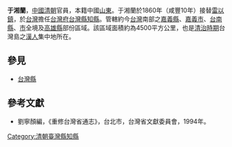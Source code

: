'''于湘蘭'''，[[中國|中國]][[清朝|清朝]]官員，本籍中國[[山東|山東]]。于湘蘭於1860年（咸豐10年）接替[[雷以鎮|雷以鎮]]，於[[台灣|台灣]]擔任[[台灣府|台灣府]][[台灣縣|台灣縣]][[知縣|知縣]]。管轄約今[[台灣|台灣]]南部之[[嘉義縣|嘉義縣]]、[[嘉義市|嘉義市]]、[[台南縣|台南縣]]、[[台南市|市]]全境及[[高雄縣|高雄縣]]部份區域。該區域面積約為4500平方公里，也是[[台灣清治時期|清治時期]]台灣島之[[漢人|漢人]]集中地所在。
{{start box}}
{{s-before|[[雷以鎮|雷以鎮]]}}
{{s-title|[[台灣府|台灣府]][[台灣縣|台灣縣]][[知縣|知縣]] |1860年上任}}
{{s-after|[[白鷺卿|白鷺卿]]}}
{{end box}}

==參見==
*[[台灣縣|台灣縣]]

==參考文獻==
*劉寧顏編，《重修台灣省通志》，台北市，台灣省文獻委員會，1994年。

[[Category:清朝臺灣縣知縣|Category:清朝臺灣縣知縣]]
{{清朝人物小作品}}
